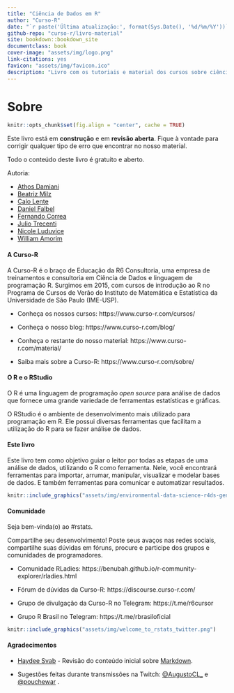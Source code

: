 ```yaml
--- 
title: "Ciência de Dados em R"
author: "Curso-R"
date: "`r paste('Última atualização:', format(Sys.Date(), '%d/%m/%Y'))`"
github-repo: "curso-r/livro-material"
site: bookdown::bookdown_site
documentclass: book
cover-image: "assets/img/logo.png"
link-citations: yes
favicon: "assets/img/favicon.ico"
description: "Livro com os tutoriais e material dos cursos sobre ciência de dados da Curso-R."
---
```


# Sobre {-}

```r
knitr::opts_chunk$set(fig.align = "center", cache = TRUE)
```

Este livro está em **construção** e em **revisão aberta**. Fique à vontade para corrigir qualquer tipo de erro que encontrar no nosso material.

Todo o conteúdo deste livro é gratuito e aberto.

Autoria:

- [Athos Damiani](https://twitter.com/athos_damiani)
- [Beatriz Milz](https://twitter.com/BeaMilz)
- [Caio Lente](https://lente.dev/)
- [Daniel Falbel](https://twitter.com/dfalbel)
- [Fernando Correa](https://twitter.com/Azeloc)
- [Julio Trecenti](https://twitter.com/jtrecenti)
- [Nicole Luduvice](http://linkedin.com/in/nicole-luduvice-9a6379197)
- [William Amorim](https://wamorim.com)

#### A Curso-R {-}

A Curso-R é o braço de Educação da R6 Consultoria, uma empresa de treinamentos e consultoria em Ciência de Dados e linguagem de programação R. Surgimos em 2015, com cursos de introdução ao R no Programa de Cursos de Verão do Instituto de Matemática e Estatística da Universidade de São Paulo (IME-USP).

- Conheça os nossos cursos: https://www.curso-r.com/cursos/

- Conheça o nosso blog: https://www.curso-r.com/blog/

- Conheça o restante do nosso material: https://www.curso-r.com/material/

- Saiba mais sobre a Curso-R: https://www.curso-r.com/sobre/

#### O R e o RStudio {-}

O R é uma linguagem de programação *open source* para análise de dados que fornece uma grande variedade de ferramentas estatísticas e gráficas.

O RStudio é o ambiente de desenvolvimento mais utilizado para programação em R. Ele possui diversas ferramentas que facilitam a utilização do R para se fazer análise de dados.

#### Este livro {-}

Este livro tem como objetivo guiar o leitor por todas as etapas de uma análise de dados, utilizando o R como ferramenta. Nele, você encontrará ferramentas para importar, arrumar, manipular, visualizar e modelar bases de dados. E também ferramentas para comunicar e automatizar resultados.

```r
knitr::include_graphics("assets/img/environmental-data-science-r4ds-general.png")
```

#### Comunidade {-}

Seja bem-vinda(o) ao #rstats.

Compartilhe seu desenvolvimento! Poste seus avaços nas redes sociais, compartilhe suas dúvidas em fóruns, procure e participe dos grupos e comunidades de programadores.

- Comunidade RLadies: https://benubah.github.io/r-community-explorer/rladies.html

- Fórum de dúvidas da Curso-R: https://discourse.curso-r.com/

- Grupo de divulgação da Curso-R no Telegram: https://t.me/r6cursor

- Grupo R Brasil no Telegram: https://t.me/rbrasiloficial

```r
knitr::include_graphics("assets/img/welcome_to_rstats_twitter.png")
```

#### Agradecimentos {-}

- [Haydee Svab](https://www.linkedin.com/in/hsvab) - Revisão do conteúdo inicial sobre [Markdown](#markdown).

- Sugestões feitas durante transmissões na Twitch: [@AugustoCL_](https://www.twitch.tv/AugustoCL_/about) e [@pouchewar](https://www.twitch.tv/pouchewar/about) .